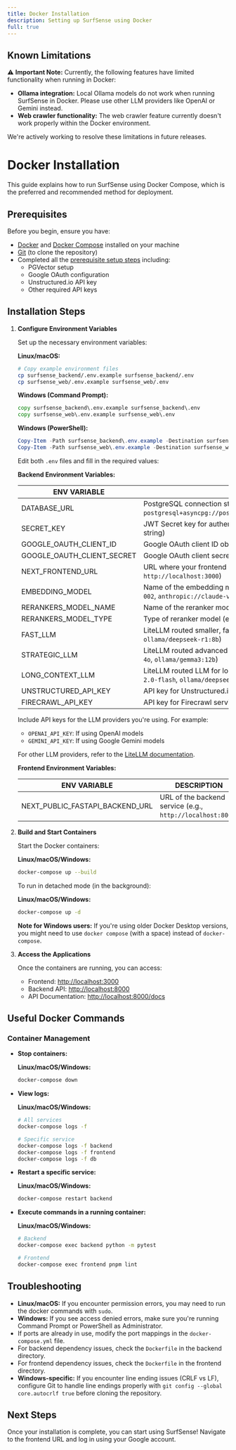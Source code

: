 ```yaml
---
title: Docker Installation
description: Setting up SurfSense using Docker 
full: true
---
```

## Known Limitations

⚠️ **Important Note:** Currently, the following features have limited functionality when running in Docker:

- **Ollama integration:** Local Ollama models do not work when running SurfSense in Docker. Please use other LLM providers like OpenAI or Gemini instead.
- **Web crawler functionality:** The web crawler feature currently doesn't work properly within the Docker environment.

We're actively working to resolve these limitations in future releases.


# Docker Installation 

This guide explains how to run SurfSense using Docker Compose, which is the preferred and recommended method for deployment.

## Prerequisites

Before you begin, ensure you have:

- [Docker](https://docs.docker.com/get-docker/) and [Docker Compose](https://docs.docker.com/compose/install/) installed on your machine
- [Git](https://git-scm.com/downloads) (to clone the repository)
- Completed all the [prerequisite setup steps](/docs) including:
  - PGVector setup
  - Google OAuth configuration
  - Unstructured.io API key
  - Other required API keys

## Installation Steps

1. **Configure Environment Variables**
   
   Set up the necessary environment variables:
   
   **Linux/macOS:**
   ```bash
   # Copy example environment files
   cp surfsense_backend/.env.example surfsense_backend/.env
   cp surfsense_web/.env.example surfsense_web/.env
   ```
   
   **Windows (Command Prompt):**
   ```cmd
   copy surfsense_backend\.env.example surfsense_backend\.env
   copy surfsense_web\.env.example surfsense_web\.env
   ```
   
   **Windows (PowerShell):**
   ```powershell
   Copy-Item -Path surfsense_backend\.env.example -Destination surfsense_backend\.env
   Copy-Item -Path surfsense_web\.env.example -Destination surfsense_web\.env
   ```

   Edit both `.env` files and fill in the required values:

   **Backend Environment Variables:**

   | ENV VARIABLE | DESCRIPTION |
   |--------------|-------------|
   | DATABASE_URL | PostgreSQL connection string (e.g., `postgresql+asyncpg://postgres:postgres@localhost:5432/surfsense`) |
   | SECRET_KEY | JWT Secret key for authentication (should be a secure random string) |
   | GOOGLE_OAUTH_CLIENT_ID | Google OAuth client ID obtained from Google Cloud Console |
   | GOOGLE_OAUTH_CLIENT_SECRET | Google OAuth client secret obtained from Google Cloud Console |
   | NEXT_FRONTEND_URL | URL where your frontend application is hosted (e.g., `http://localhost:3000`) |
   | EMBEDDING_MODEL | Name of the embedding model (e.g., `openai://text-embedding-ada-002`, `anthropic://claude-v1`, `mixedbread-ai/mxbai-embed-large-v1`) |
   | RERANKERS_MODEL_NAME | Name of the reranker model (e.g., `ms-marco-MiniLM-L-12-v2`) |
   | RERANKERS_MODEL_TYPE | Type of reranker model (e.g., `flashrank`) |
   | FAST_LLM | LiteLLM routed smaller, faster LLM (e.g., `openai/gpt-4o-mini`, `ollama/deepseek-r1:8b`) |
   | STRATEGIC_LLM | LiteLLM routed advanced LLM for complex tasks (e.g., `openai/gpt-4o`, `ollama/gemma3:12b`) |
   | LONG_CONTEXT_LLM | LiteLLM routed LLM for longer context windows (e.g., `gemini/gemini-2.0-flash`, `ollama/deepseek-r1:8b`) |
   | UNSTRUCTURED_API_KEY | API key for Unstructured.io service for document parsing |
   | FIRECRAWL_API_KEY | API key for Firecrawl service for web crawling |

   Include API keys for the LLM providers you're using. For example:
   - `OPENAI_API_KEY`: If using OpenAI models
   - `GEMINI_API_KEY`: If using Google Gemini models
   
   For other LLM providers, refer to the [LiteLLM documentation](https://docs.litellm.ai/docs/providers).

   **Frontend Environment Variables:**

   | ENV VARIABLE | DESCRIPTION |
   |--------------|-------------|
   | NEXT_PUBLIC_FASTAPI_BACKEND_URL | URL of the backend service (e.g., `http://localhost:8000`) |

2. **Build and Start Containers**
   
   Start the Docker containers:
   
   **Linux/macOS/Windows:**
   ```bash
   docker-compose up --build
   ```

   To run in detached mode (in the background):
   
   **Linux/macOS/Windows:**
   ```bash
   docker-compose up -d
   ```

   **Note for Windows users:** If you're using older Docker Desktop versions, you might need to use `docker compose` (with a space) instead of `docker-compose`.

3. **Access the Applications**
   
   Once the containers are running, you can access:
   - Frontend: [http://localhost:3000](http://localhost:3000)
   - Backend API: [http://localhost:8000](http://localhost:8000)
   - API Documentation: [http://localhost:8000/docs](http://localhost:8000/docs)

## Useful Docker Commands

### Container Management

- **Stop containers:**
  
  **Linux/macOS/Windows:**
  ```bash
  docker-compose down
  ```

- **View logs:**
  
  **Linux/macOS/Windows:**
  ```bash
  # All services
  docker-compose logs -f
  
  # Specific service
  docker-compose logs -f backend
  docker-compose logs -f frontend
  docker-compose logs -f db
  ```

- **Restart a specific service:**
  
  **Linux/macOS/Windows:**
  ```bash
  docker-compose restart backend
  ```

- **Execute commands in a running container:**
  
  **Linux/macOS/Windows:**
  ```bash
  # Backend
  docker-compose exec backend python -m pytest
  
  # Frontend
  docker-compose exec frontend pnpm lint
  ```

## Troubleshooting

- **Linux/macOS:** If you encounter permission errors, you may need to run the docker commands with `sudo`.
- **Windows:** If you see access denied errors, make sure you're running Command Prompt or PowerShell as Administrator.
- If ports are already in use, modify the port mappings in the `docker-compose.yml` file.
- For backend dependency issues, check the `Dockerfile` in the backend directory.
- For frontend dependency issues, check the `Dockerfile` in the frontend directory.
- **Windows-specific:** If you encounter line ending issues (CRLF vs LF), configure Git to handle line endings properly with `git config --global core.autocrlf true` before cloning the repository.


## Next Steps

Once your installation is complete, you can start using SurfSense! Navigate to the frontend URL and log in using your Google account. 